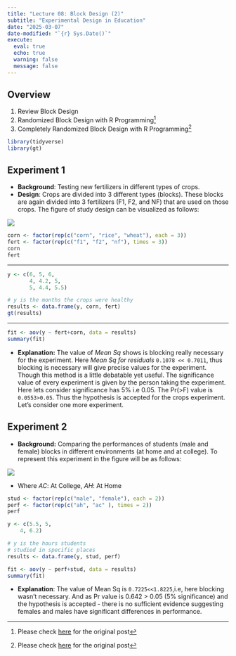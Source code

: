 ```yaml
---
title: "Lecture 08: Block Design (2)"
subtitle: "Experimental Design in Education"
date: "2025-03-07"
date-modified: "`{r} Sys.Date()`"
execute: 
  eval: true
  echo: true
  warning: false
  message: false
---
```


::: objectives
## Overview {.unnumbered}

1.  Review Block Design
2.  Randomized Block Design with R Programming[^1]
3.  Completely Randomized Block Design with R Programming[^2]
:::

[^1]: Please check [here](https://www.geeksforgeeks.org/randomized-block-design-with-r-programming/) for the original post

[^2]: Please check [here](https://www.geeksforgeeks.org/completely-randomized-design-with-r-programming/?ref=ml_lbp) for the original post

```r
library(tidyverse)
library(gt)
```

## Experiment 1

-   **Background**: Testing new fertilizers in different types of crops.
-   **Design**: Crops are divided into 3 different types (blocks). These blocks are again divided into 3 fertilizers (F1, F2, and NF) that are used on those crops. The figure of study design can be visualized as follows:

![](https://media.geeksforgeeks.org/wp-content/uploads/20201014082316/RCBDexample.PNG)

```r
corn <- factor(rep(c("corn", "rice", "wheat"), each = 3)) 
fert <- factor(rep(c("f1", "f2", "nf"), times = 3)) 
corn
fert
```

------------------------------------------------------------------------

```r
y <- c(6, 5, 6, 
       4, 4.2, 5, 
       5, 4.4, 5.5) 

# y is the months the crops were healthy 
results <- data.frame(y, corn, fert) 
gt(results)
```

------------------------------------------------------------------------

```r
fit <- aov(y ~ fert+corn, data = results)				 
summary(fit)
```

-   **Explanation:** The value of *Mean Sq* shows is blocking really necessary for the experiment. Here *Mean Sq for residuals* `0.1078 << 0.7011`, thus blocking is necessary will give precise values for the experiment. Though this method is a little debatable yet useful. The significance value of every experiment is given by the person taking the experiment. Here lets consider significance has 5% i.e 0.05. The Pr(\>F) value is `0.0553>0.05`. Thus the hypothesis is accepted for the crops experiment. Let’s consider one more experiment.

## Experiment 2

-   **Background:** Comparing the performances of students (male and female) blocks in different environments (at home and at college). To represent this experiment in the figure will be as follows:

![](https://media.geeksforgeeks.org/wp-content/uploads/20201015122147/RCBDexample2.PNG)

-   Where *AC*: At College, *AH*: At Home

```r
stud <- factor(rep(c("male", "female"), each = 2)) 
perf <- factor(rep(c("ah", "ac" ), times = 2)) 
perf
```

```r
y <- c(5.5, 5, 
	4, 6.2) 

# y is the hours students 
# studied in specific places 
results <- data.frame(y, stud, perf) 

fit <- aov(y ~ perf+stud, data = results)				 
summary(fit)
```

-   **Explanation**: The value of Mean Sq is `0.7225<<1.8225`,i.e, here blocking wasn’t necessary. And as Pr value is 0.642 \> 0.05 (5% significance) and the hypothesis is accepted - there is no sufficient evidence suggesting females and males have significant differences in performance.
